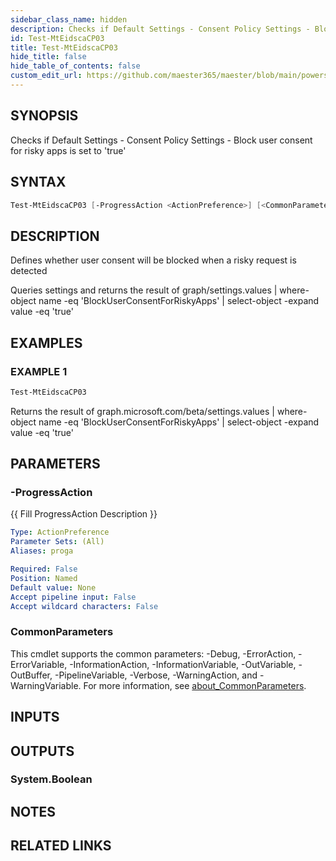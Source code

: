 ```yaml
---
sidebar_class_name: hidden
description: Checks if Default Settings - Consent Policy Settings - Block user consent for risky apps is set to 'true'
id: Test-MtEidscaCP03
title: Test-MtEidscaCP03
hide_title: false
hide_table_of_contents: false
custom_edit_url: https://github.com/maester365/maester/blob/main/powershell/public/Test-MtEidscaCP03.ps1
---
```


## SYNOPSIS

Checks if Default Settings - Consent Policy Settings - Block user consent for risky apps is set to 'true'

## SYNTAX

```powershell
Test-MtEidscaCP03 [-ProgressAction <ActionPreference>] [<CommonParameters>]
```

## DESCRIPTION

Defines whether user consent will be blocked when a risky request is detected

Queries settings
and returns the result of
 graph/settings.values | where-object name -eq 'BlockUserConsentForRiskyApps' | select-object -expand value -eq 'true'

## EXAMPLES

### EXAMPLE 1

```powershell
Test-MtEidscaCP03
```

Returns the result of graph.microsoft.com/beta/settings.values | where-object name -eq 'BlockUserConsentForRiskyApps' | select-object -expand value -eq 'true'

## PARAMETERS

### -ProgressAction

\{\{ Fill ProgressAction Description \}\}

```yaml
Type: ActionPreference
Parameter Sets: (All)
Aliases: proga

Required: False
Position: Named
Default value: None
Accept pipeline input: False
Accept wildcard characters: False
```

### CommonParameters

This cmdlet supports the common parameters: -Debug, -ErrorAction, -ErrorVariable, -InformationAction, -InformationVariable, -OutVariable, -OutBuffer, -PipelineVariable, -Verbose, -WarningAction, and -WarningVariable. For more information, see [about_CommonParameters](http://go.microsoft.com/fwlink/?LinkID=113216).

## INPUTS

## OUTPUTS

### System.Boolean

## NOTES

## RELATED LINKS
